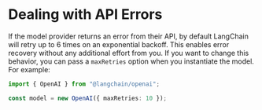 # Dealing with API Errors

If the model provider returns an error from their API, by default LangChain will retry up to 6 times on an exponential backoff. This enables error recovery without any additional effort from you. If you want to change this behavior, you can pass a `maxRetries` option when you instantiate the model. For example:

```typescript
import { OpenAI } from "@langchain/openai";

const model = new OpenAI({ maxRetries: 10 });
```
